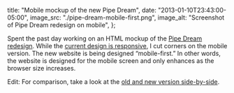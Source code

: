   title: "Mobile mockup of the new Pipe Dream",
  date: "2013-01-10T23:43:00-05:00",
  image_src: "./pipe-dream-mobile-first.png",
  image_alt: "Screenshot of Pipe Dream redesign on mobile",
};

Spent the past day working on an HTML mockup of the [Pipe Dream redesign](/blog/pipe-dream-redesign/). While the [current design is responsive](/blog/from-college-publisher-to-wordpress/), I cut corners on the mobile version. The new website is being designed “mobile-first.” In other words, the website is designed for the mobile screen and only enhances as the browser size increases.

Edit: For comparison, take a look at the [old and new version side-by-side](https://www.dropbox.com/s/it4as8mz9kens6l/mobile-comparison.png).

